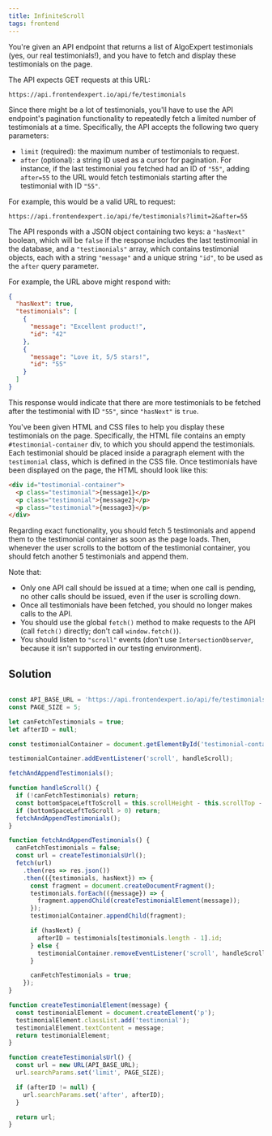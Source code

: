```yaml
---
title: InfiniteScroll 
tags: frontend 
---
```


You're given an API endpoint that returns a list of AlgoExpert testimonials (yes, our real testimonials!), and you have to fetch and display these testimonials on the page.

The API expects GET requests at this URL:

`https://api.frontendexpert.io/api/fe/testimonials`

Since there might be a lot of testimonials, you'll have to use the API endpoint's pagination functionality to repeatedly fetch a limited number of testimonials at a time. Specifically, the API accepts the following two query parameters:

- `limit` (required): the maximum number of testimonials to request.
- `after` (optional): a string ID used as a cursor for pagination. For instance, if the last testimonial you fetched had an ID of `"55"`, adding `after=55` to the URL would fetch testimonials starting after the testimonial with ID `"55"`.

For example, this would be a valid URL to request:

`https://api.frontendexpert.io/api/fe/testimonials?limit=2&after=55`

The API responds with a JSON object containing two keys: a `"hasNext"` boolean, which will be `false` if the response includes the last testimonial in the database, and a `"testimonials"` array, which contains testimonial objects, each with a string `"message"` and a unique string `"id"`, to be used as the `after` query parameter.

For example, the URL above might respond with:

```json
{
  "hasNext": true,
  "testimonials": [
    {
      "message": "Excellent product!",
      "id": "42"
    },
    {
      "message": "Love it, 5/5 stars!",
      "id": "55"
    }
  ]
}
```

This response would indicate that there are more testimonials to be fetched after the testimonial with ID `"55"`, since `"hasNext"` is `true`.

You've been given HTML and CSS files to help you display these testimonials on the page. Specifically, the HTML file contains an empty `#testimonial-container` div, to which you should append the testimonials. Each testimonial should be placed inside a paragraph element with the `testimonial` class, which is defined in the CSS file. Once testimonials have been displayed on the page, the HTML should look like this:

```html
<div id="testimonial-container">
  <p class="testimonial">{message1}</p>
  <p class="testimonial">{message2}</p>
  <p class="testimonial">{message3}</p>
</div>
```

Regarding exact functionality, you should fetch 5 testimonials and append them to the testimonial container as soon as the page loads. Then, whenever the user scrolls to the bottom of the testimonial container, you should fetch another 5 testimonials and append them.

Note that:

- Only one API call should be issued at a time; when one call is pending, no other calls should be issued, even if the user is scrolling down.
- Once all testimonials have been fetched, you should no longer makes calls to the API.
- You should use the global `fetch()` method to make requests to the API (call `fetch()` directly; don't call `window.fetch()`).
- You should listen to `"scroll"` events (don't use `IntersectionObserver`, because it isn't supported in our testing environment).
 
 
 ## Solution


```javascript

const API_BASE_URL = 'https://api.frontendexpert.io/api/fe/testimonials';
const PAGE_SIZE = 5;

let canFetchTestimonials = true;
let afterID = null;

const testimonialContainer = document.getElementById('testimonial-container');

testimonialContainer.addEventListener('scroll', handleScroll);

fetchAndAppendTestimonials();

function handleScroll() {
  if (!canFetchTestimonials) return;
  const bottomSpaceLeftToScroll = this.scrollHeight - this.scrollTop - this.clientHeight;
  if (bottomSpaceLeftToScroll > 0) return;
  fetchAndAppendTestimonials();
}

function fetchAndAppendTestimonials() {
  canFetchTestimonials = false;
  const url = createTestimonialsUrl();
  fetch(url)
    .then(res => res.json())
    .then(({testimonials, hasNext}) => {
      const fragment = document.createDocumentFragment();
      testimonials.forEach(({message}) => {
        fragment.appendChild(createTestimonialElement(message));
      });
      testimonialContainer.appendChild(fragment);

      if (hasNext) {
        afterID = testimonials[testimonials.length - 1].id;
      } else {
        testimonialContainer.removeEventListener('scroll', handleScroll);
      }

      canFetchTestimonials = true;
    });
}

function createTestimonialElement(message) {
  const testimonialElement = document.createElement('p');
  testimonialElement.classList.add('testimonial');
  testimonialElement.textContent = message;
  return testimonialElement;
}

function createTestimonialsUrl() {
  const url = new URL(API_BASE_URL);
  url.searchParams.set('limit', PAGE_SIZE);

  if (afterID != null) {
    url.searchParams.set('after', afterID);
  }

  return url;
}
```